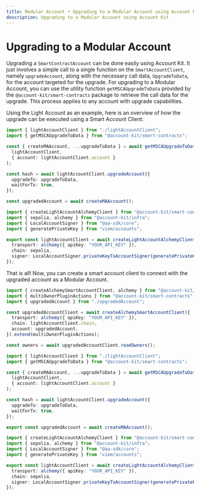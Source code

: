 ```yaml
---
title: Modular Account • Upgrading to a Modular Account using Account Kit
description: Upgrading to a Modular Account using Account Kit
---
```


# Upgrading to a Modular Account

Upgrading a `SmartContractAccount` can be done easily using Account Kit. It just involves a simple call to a single function on the `SmartAccountClient`, namely `upgradeAccount`, along with the necessary call data, `UpgradeToData`, for the account targeted for the upgrade. For upgrading to a Modular Account, you can use the utility function `getMSCAUpgradeToData` provided by the `@account-kit/smart-contracts` package to retrieve the call data for the upgrade. This process applies to any account with upgrade capabilities.

Using the Light Account as an example, here is an overview of how the upgrade can be executed using a Smart Account Client:

<CodeBlocks>

```ts [example.ts] twoslash
import { lightAccountClient } from "./lightAccountClient";
import { getMSCAUpgradeToData } from "@account-kit/smart-contracts";

const { createMAAccount, ...upgradeToData } = await getMSCAUpgradeToData(
  lightAccountClient,
  { account: lightAccountClient.account }
);

const hash = await lightAccountClient.upgradeAccount({
  upgradeTo: upgradeToData,
  waitForTx: true,
});

const upgradedAccount = await createMAAccount();
```

```ts [lightAccountClient.ts] twoslash filename="lightAccountClient.ts"
import { createLightAccountAlchemyClient } from "@account-kit/smart-contracts";
import { sepolia, alchemy } from "@account-kit/infra";
import { LocalAccountSigner } from "@aa-sdk/core";
import { generatePrivateKey } from "viem/accounts";

export const lightAccountClient = await createLightAccountAlchemyClient({
  transport: alchemy({ apiKey: "YOUR_API_KEY" }),
  chain: sepolia,
  signer: LocalAccountSigner.privateKeyToAccountSigner(generatePrivateKey()),
});
```

</CodeBlocks>

That is all! Now, you can create a smart account client to connect with the upgraded account as a Modular Account.

<CodeBlocks>

```ts twoslash [example.ts]
import { createAlchemySmartAccountClient, alchemy } from "@account-kit/infra";
import { multiOwnerPluginActions } from "@account-kit/smart-contracts";
import { upgradedAccount } from "./upgradedAccount";

const upgradedAccountClient = await createAlchemySmartAccountClient({
  transport: alchemy({ apiKey: "YOUR_API_KEY" }),
  chain: lightAccountClient.chain,
  account: upgradedAccount,
}).extend(multiOwnerPluginActions);

const owners = await upgradedAccountClient.readOwners();
```

```ts [upgradedAccount.ts] twoslash filename="upgradedAccount.ts"
import { lightAccountClient } from "./lightAccountClient";
import { getMSCAUpgradeToData } from "@account-kit/smart-contracts";

const { createMAAccount, ...upgradeToData } = await getMSCAUpgradeToData(
  lightAccountClient,
  { account: lightAccountClient.account }
);

const hash = await lightAccountClient.upgradeAccount({
  upgradeTo: upgradeToData,
  waitForTx: true,
});

export const upgradedAccount = await createMAAccount();
```

```ts [lightAccountClient.ts] twoslash filename="lightAccountClient.ts"
import { createLightAccountAlchemyClient } from "@account-kit/smart-contracts";
import { sepolia, alchemy } from "@account-kit/infra";
import { LocalAccountSigner } from "@aa-sdk/core";
import { generatePrivateKey } from "viem/accounts";

export const lightAccountClient = await createLightAccountAlchemyClient({
  transport: alchemy({ apiKey: "YOUR_API_KEY" }),
  chain: sepolia,
  signer: LocalAccountSigner.privateKeyToAccountSigner(generatePrivateKey()),
});
```

</CodeBlocks>
